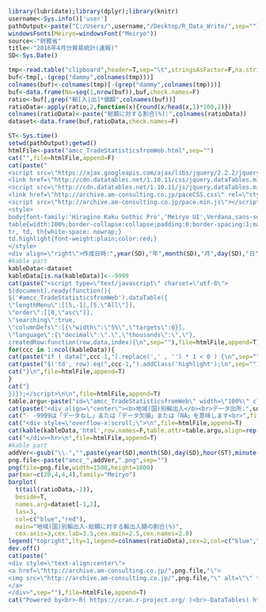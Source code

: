```r
library(lubridate);library(dplyr);library(knitr)
username<-Sys.info()['user']
pathOutput<-paste("C:/Users/",username,"/Desktop/R_Data_Write/",sep="")
windowsFonts(Meiryo=windowsFont("Meiryo"))
source<-"財務省"
title<-"2016年4月分貿易統計(速報)"
SD<-Sys.Date()
```

```r
tmp<-read.table("clipboard",header=T,sep="\t",stringsAsFactor=F,na.strings=c("","-"),check.names=F)
buf<-tmp[,-(grep("dammy",colnames(tmp)))]
colnames(buf)<-colnames(tmp)[-(grep("dammy",colnames(tmp)))]
buf<-data.frame(No=seq(1,nrow(buf)),buf,check.names=F)
ratio<-buf[,grep("輸[入|出]*価額",colnames(buf))]
ratioData<-apply(ratio,2,function(x){round(x/head(x,1)*100,2)})
colnames(ratioData)<-paste("総額に対する割合(%):",colnames(ratioData))
dataset<-data.frame(buf,ratioData,check.names=F)
```

```r
ST<-Sys.time()
setwd(pathOutput);getwd()
htmlFile<-paste("amcc_TradeStatisticsfromWeb.html",sep="")
cat("",file=htmlFile,append=F)
cat(paste("
<script src=\"https://ajax.googleapis.com/ajax/libs/jquery/2.2.2/jquery.min.js\"></script>
<link href=\"http://cdn.datatables.net/1.10.11/css/jquery.dataTables.min.css\" rel=\"stylesheet\">
<script src=\"http://cdn.datatables.net/1.10.11/js/jquery.dataTables.min.js\"></script>
<link href=\"http://archive.am-consulting.co.jp/paceCSS.css\" rel=\"stylesheet\">
<script src=\"http://archive.am-consulting.co.jp/pace.min.js\"></script>
<style>
body{font-family:'Hiragino Kaku Gothic Pro','Meiryo UI',Verdana,sans-serif;}
table{width:100%;border-collapse:collapse;padding:0;border-spacing:1;margin-left:auto;margin-right:auto;font-size:100%;}
tr, td, th{white-space: nowrap;}
td.highlight{font-weight:plain;color:red;}
</style>
<div align=\"right\">作成日時:",year(SD),"年",month(SD),"月",day(SD),"日",hour(ST),"時",minute(ST),"分",second(ST),"秒</div><hr>"),file=htmlFile,append=T)
#kable part  
kableData<-dataset
kableData[is.na(kableData)]<--9999
cat(paste("<script type=\"text/javascript\" charset=\"utf-8\">
$(document).ready(function(){
$('#amcc_TradeStatisticsfromWeb').dataTable({
\"lengthMenu\":[[5,-1],[5,\"All\"]],
\"order\":[[0,\"asc\"]],
\"searching\":true,
\"columnDefs\":[{\"width\":\"5%\",\"targets\":0}],
\"language\":{\"decimal\":\".\",\"thousands\":\",\"},
createdRow:function(row,data,index){\n",sep=""),file=htmlFile,append=T)
for(ccc in 1:ncol(kableData)){
cat(paste("if ( data[",ccc-1,"].replace(',' , '') * 1 < 0 ) {\n",sep=""),file=htmlFile,append=T)
cat(paste("$('td', row).eq(",ccc-1,").addClass('highlight');\n",sep=""),file=htmlFile,append=T)
cat("}\n",file=htmlFile,append=T)
}
cat("}  
})});</script>\n\n",file=htmlFile,append=T)  
table.argu<-paste("id=\"amcc_TradeStatisticsfromWeb\" width=\"100%\" class=\"display compact\"",sep="")
cat(paste("<div align=\"center\"><b>地域(国)別輸出入</b><br>データ出所:",source,"</div>"),file=htmlFile,append=T)
cat("- -9999は「データなし」または「データ欠損」または「NA」を意味します<br>",file=htmlFile,append=T)
cat("<div style=\"overflow-x:scroll;\">\n",file=htmlFile,append=T)
cat(kable(kableData,'html',row.names=F,table.attr=table.argu,align=rep("r",ncol(kableData))),file=htmlFile,append=T)
cat("</div><hr>\n",file=htmlFile,append=T)  
#kable part 
addVer<-gsub("\\.","",paste(year(SD),month(SD),day(SD),hour(ST),minute(ST),second(ST),sep=""))
png.file<-paste("amcc_",addVer,".png",sep="")
png(file=png.file,width=1500,height=1000)    
par(mar=c(20,4,4,4),family="Meiryo")
barplot(
  t(tail(ratioData,-1)),
  beside=T,
  names.arg=dataset[-1,2],
  las=3,
  col=c("blue","red"),
  main="地域(国)別輸出入-総額に対する輸出入額の割合(%)",
  cex.axis=3,cex.lab=3.5,cex.main=2.5,cex.names=2.0)
legend("topright",lty=1,legend=colnames(ratioData),cex=2,col=c("blue","red"),lwd=5)
dev.off()
cat(paste("
<div style=\"text-align:center\">
<a href=\"http://archive.am-consulting.co.jp/",png.file,"\">
<img src=\"http://archive.am-consulting.co.jp/",png.file,"\" alt=\"\" title=\"\"width=\"100%\">
</a>
</div>",sep=""),file=htmlFile,append=T) 
cat("Powered by<br>-R( https://cran.r-project.org/ )<br>-DataTables( http://datatables.net/ )<br>-jQuery( https://jquery.com )<br>-PACE( http://github.hubspot.com/pace/docs/welcome/ )",file=htmlFile,append=T)  
```